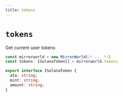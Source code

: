 ```yaml
---
title: tokens
---
```


# `tokens`

Get current user tokens
```ts
const mirrorworld = new MirrorWorld(/* ... */)
const tokens: ISolanaToken[] = mirrorworld.tokens

export interface ISolanaToken {
  ata: string;
  mint: string;
  amount: string;
}
```